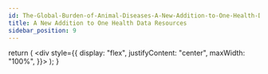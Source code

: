 ```yaml
---
id: The-Global-Burden-of-Animal-Diseases-A-New-Addition-to-One-Health-Data-Resources
title: A New Addition to One Health Data Resources
sidebar_position: 9
---
```



  return (
    <div style={{
        display: "flex",
        justifyContent: "center",
        maxWidth: "100%",
      }}>
      <ReactPlayer url='https://www.youtube.com/watch?v=auuulEirJDM' />
    </div>
  );
}
